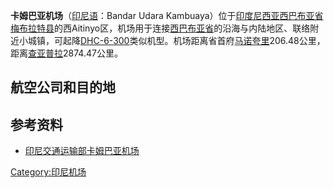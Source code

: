 {{Infobox Airport
|name         = 卡姆巴亚机场
|nativename   = Bandar Udara Kambuaya
|image        = Logo of the Ministry of Transportation of the Republic of Indonesia.svg
|IATA         = KBX
|ICAO         = WASU
|type         = 民用
|operator     = [[梅布拉特县|梅布拉特县]]政府
|city-served  = 
|location     = [[印度尼西亚|印度尼西亚]][[西巴布亚省|西巴布亚省]][[梅布拉特县|梅布拉特县]]
|elevation-f  = 
|elevation-m  = 
|coordinates  = 
|website      = 
|metric-rwy   = 
|r1-number    = 
|r1-length-m  = 900
|r1-length-f  = 
|r1-surface   = [[沥青|沥青]]
|footnotes    = 
|stat1-header = 
|stat1-data   = 
}}

'''卡姆巴亚机场'''（[[印尼语|印尼语]]：Bandar Udara Kambuaya）位于[[印度尼西亚|印度尼西亚]][[西巴布亚省|西巴布亚省]][[梅布拉特县|梅布拉特县]]的西Aitinyo区，机场用于连接[[西巴布亚省|西巴布亚省]]的沿海与内陆地区、联络附近小城镇，可起降[[德哈维兰加拿大DHC-6|DHC-6-300]]类似机型。机场距离省首府[[马诺夸里|马诺夸里]]206.48公里，距离[[查亚普拉|查亚普拉]]2874.47公里。

==航空公司和目的地==
{{airport-dest-list
|[[苏西航空|苏西航空]] | [[多米尼克爱德华·奥索机场|索龙]]、[[任代尼机场|马诺夸里]]
}}

{{coord|01|18|50|S|132|17|20|E|region:ID-PB|display=inline,title}}

== 参考资料 ==
* [http://hubud.dephub.go.id/?id/bandara/detail/189 印尼交通运输部卡姆巴亚机场] {{Wayback|url=http://hubud.dephub.go.id/?id%2Fbandara%2Fdetail%2F189 |date=20170522094430 }}

{{机场小作品}}
{{印度尼西亚机场|巴布亚}}

[[Category:印尼机场|Category:印尼机场]]